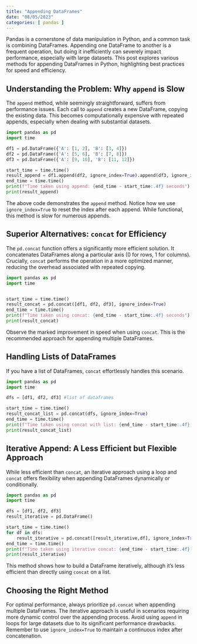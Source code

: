 ```yaml
---
title: "Appending DataFrames"
date: "08/05/2023"
categories: [ pandas ]
---
```



Pandas is a cornerstone of data manipulation in Python, and a common task is combining DataFrames.  Appending one DataFrame to another is a frequent operation, but doing it inefficiently can severely impact performance, especially with large datasets. This post explores various methods for appending DataFrames in Python, highlighting best practices for speed and efficiency.


## Understanding the Problem: Why `append` is Slow

The `append` method, while seemingly straightforward, suffers from performance issues.  Each call to `append` creates a new DataFrame, copying the existing data. This becomes computationally expensive with repeated appends, especially when dealing with substantial datasets.

```python
import pandas as pd
import time

df1 = pd.DataFrame({'A': [1, 2], 'B': [3, 4]})
df2 = pd.DataFrame({'A': [5, 6], 'B': [7, 8]})
df3 = pd.DataFrame({'A': [9, 10], 'B': [11, 12]})

start_time = time.time()
result_append = df1.append(df2, ignore_index=True).append(df3, ignore_index=True)
end_time = time.time()
print(f"Time taken using append: {end_time - start_time:.4f} seconds")
print(result_append)
```

The above code demonstrates the `append` method. Notice how we use `ignore_index=True` to reset the index after each append.  While functional, this method is slow for numerous appends.


## Superior Alternatives: `concat` for Efficiency

The `pd.concat` function offers a significantly more efficient solution. It concatenates DataFrames along a particular axis (0 for rows, 1 for columns).  Crucially, `concat` performs the operation in a more optimized manner, reducing the overhead associated with repeated copying.

```python
import pandas as pd
import time


start_time = time.time()
result_concat = pd.concat([df1, df2, df3], ignore_index=True)
end_time = time.time()
print(f"Time taken using concat: {end_time - start_time:.4f} seconds")
print(result_concat)

```

Observe the marked improvement in speed when using `concat`.  This is the recommended approach for appending multiple DataFrames.


## Handling Lists of DataFrames

If you have a list of DataFrames, `concat` effortlessly handles this scenario.

```python
import pandas as pd
import time

dfs = [df1, df2, df3] #list of dataframes

start_time = time.time()
result_concat_list = pd.concat(dfs, ignore_index=True)
end_time = time.time()
print(f"Time taken using concat with list: {end_time - start_time:.4f} seconds")
print(result_concat_list)
```


##  Iterative Append: A Less Efficient but Flexible Approach

While less efficient than `concat`,  an iterative approach using a loop and `concat` offers flexibility when appending DataFrames dynamically or conditionally.

```python
import pandas as pd
import time

dfs = [df1, df2, df3]
result_iterative = pd.DataFrame()

start_time = time.time()
for df in dfs:
    result_iterative = pd.concat([result_iterative,df], ignore_index=True)
end_time = time.time()
print(f"Time taken using iterative concat: {end_time - start_time:.4f} seconds")
print(result_iterative)

```

This method shows how to build a DataFrame iteratively, although it's less efficient than directly using `concat` on a list.



##  Choosing the Right Method

For optimal performance, always prioritize `pd.concat` when appending multiple DataFrames. The iterative approach is useful in scenarios requiring more dynamic control over the appending process.  Avoid using `append` in loops for large datasets due to its significant performance drawbacks.  Remember to use `ignore_index=True` to maintain a continuous index after concatenation.

